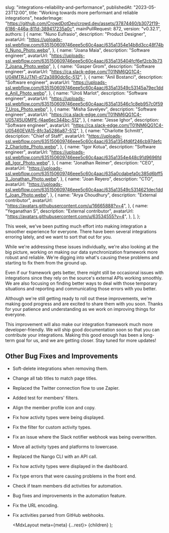 
  slug: "integrations-reliability-and-performance",
  publishedAt: "2023-05-23T12:00",
  title: "Working towards more performant and reliable integrations",
  headerImage:
    "https://github.com/CrowdDotDev/crowd.dev/assets/37874460/b3072f19-6186-446a-811d-389417235a0c",
  mainPullRequest: 872,
  version: "v0.32.1",
  authors: [
    {
      name: "Nuno Eufrasio",
      description: "Product Designer",
      avatarUrl:
        "https://uploads-ssl.webflow.com/635150609746eee5c60c4aac/635a1354e14b8d3cc48f74b0_Nuno_Photo.webp",
    },
    {
      name: "Joana Maia",
      description: "Software engineer",
      avatarUrl:
        "https://uploads-ssl.webflow.com/635150609746eee5c60c4aac/635a135404fcf6ef2cb3b737_Joana_Photo.webp",
    },
    {
      name: "Gasper Grom",
      description: "Software engineer",
      avatarUrl: "https://ca.slack-edge.com/T01NM6QG1C4-U04MTRJJTN1-d72a3890dc6c-512",
    },
    {
      name: "Anil Bostanci",
      description: "Software engineer",
      avatarUrl:
        "https://uploads-ssl.webflow.com/635150609746eee5c60c4aac/635a13549c53145a79ec1dde_Anil_Photo.webp",
    },
    {
      name: "Uroš Marlot",
      description: "Software engineer",
      avatarUrl:
        "https://uploads-ssl.webflow.com/635150609746eee5c60c4aac/635a13546c1c8eb957c0f597_Uros_Photo.webp",
    },
    {
      name: "Misha Savelyev",
      description: "Software engineer",
      avatarUrl: "https://ca.slack-edge.com/T01NM6QG1C4-U05745U0MPE-f4ae6ec344bc-512",
    },
    {
      name: "Jesse Ighor",
      description: "Software engineer",
      avatarUrl: "https://ca.slack-edge.com/T01NM6QG1C4-U05460EVA15-8fc3a5286a87-512",
    },
    {
      name: "Charlotte Schmitt",
      description: "Chief of Staff",
      avatarUrl:
        "https://uploads-ssl.webflow.com/635150609746eee5c60c4aac/635a1354fd6f246cb97defc2_Charlotte_Photo.webp",
    },
    {
      name: "Igor Kotua",
      description: "Software engineer",
      avatarUrl:
        "https://uploads-ssl.webflow.com/635150609746eee5c60c4aac/635a1354e448c91d9696fda8_Igor_Photo.webp",
    },
    {
      name: "Jonathan Reimer",
      description: "CEO",
      avatarUrl:
        "https://uploads-ssl.webflow.com/635150609746eee5c60c4aac/635a0cdabefa0c385d6bff53_Jonathan_Photo.webp",
    },
    {
      name: "Joan Reyero",
      description: "CTO",
      avatarUrl:
        "https://uploads-ssl.webflow.com/635150609746eee5c60c4aac/635a13549c5314621dec1ddf_Joan_Photo.webp",
    },
    {
      name: "Arya Choudhury",
      description: "External contributor",
      avatarUrl: "https://avatars.githubusercontent.com/u/16665888?v=4",
    },
    {
      name: "Yeganathan S",
      description: "External contributor",
      avatarUrl: "https://avatars.githubusercontent.com/u/63534555?v=4",
    },
  ],
};

This week, we've been putting much effort into making integration a smoother experience for everyone.
There have been several integrations erroring lately, and we want to sort that out for you.

While we're addressing these issues individually, we're also looking at the big picture,
working on making our data synchronization framework more robust and reliable.
We're digging into what's causing these problems and starting to fix them from the ground up.

Even if our framework gets better, there might still be occasional issues with integrations since they rely on the source's external APIs
working smoothly. We are also focusing on finding better ways to deal with those
temporary situations and reporting and communicating those errors with you better.

Although we're still getting ready to roll out these improvements, we're making good progress and are excited
to share them with you soon. Thanks for your patience and understanding as we work on improving things for everyone.

This improvement will also make our integration framework much more developer-friendly. We will ship good documentation
soon so that you can contribute your integrations. Making this good enough has been a long-term goal for us, and we are
getting closer. Stay tuned for more updates!

## Other Bug Fixes and Improvements

- Soft-delete integrations when removing them. <PullRequest number="855"/>
- Change all tab titles to match page titles. <PullRequest number="819"/>
- Replaced the Twitter connection flow to use Zapier. <PullRequest number="846"/>
- Added test for members' filters. <PullRequest number="790"/>
- Align the member profile icon and copy. <PullRequest number="822"/>
- Fix how activity types were being displayed. <PullRequest number="851"/>
- Fix the filter for custom activity types. <PullRequest number="843"/>
- Fix an issue where the Slack notifier webhook was being overwritten. <PullRequest number="856"/>
- Move all activity types and platforms to lowercase. <PullRequest number="849"/>
- Replaced the Nango CLI with an API call. <PullRequest number="850"/>
- Fix how activity types were displayed in the dashboard. <PullRequest number="847"/>
- Fix type errors that were causing problems in the front end. <PullRequest number="841"/>
- Check if team members did activities for automation. <PullRequest number="845"/>
- Bug fixes and improvements in the automation feature. <PullRequest number="840"/>
- Fix the URL encoding. <PullRequest number="818"/>
- Fix activities parsed from GitHub webhooks. <PullRequest number="839"/>

  <MdxLayout meta={meta} {...rest}>
    {children}
  </MdxLayout>
);
